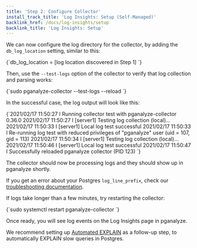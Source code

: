 ```yaml
---
title: 'Step 2: Configure Collector'
install_track_title: 'Log Insights: Setup (Self-Managed)'
backlink_href: /docs/log-insights/setup
backlink_title: 'Log Insights: Setup'
---
```




We can now configure the log directory for the collector, by adding the `db_log_location` setting,
similar to this:

<CodeBlock language="bash">
{`db_log_location = [log location discovered in Step 1]
`}
</CodeBlock>

Then, use the `--test-logs` option of the collector to verify that log collection and parsing works:

<CodeBlock language="bash">
{`sudo pganalyze-collector --test-logs --reload
`}
</CodeBlock>

In the successful case, the log output will look like this:

<CodeBlock language="text" hideCopy="true">
{`2021/02/17 11:50:27 I Running collector test with pganalyze-collector 0.36.0
2021/02/17 11:50:27 I [server1] Testing log collection (local)...
2021/02/17 11:50:33 I [server1]   Local log test successful
2021/02/17 11:50:33 I Re-running log test with reduced privileges of "pganalyze" user (uid = 107, gid = 113)
2021/02/17 11:50:34 I [server1] Testing log collection (local)...
2021/02/17 11:50:46 I [server1]   Local log test successful
2021/02/17 11:50:47 I Successfully reloaded pganalyze collector (PID 123)
`}
</CodeBlock>

The collector should now be processing logs and they should show up in pganalyze shortly.

If you get an error about your Postgres `log_line_prefix`, check our
[troubleshooting documentation](https://pganalyze.com/docs/log-insights/setup/self-managed/troubleshooting#collector-test-error-log_line_prefix-not-supported).

If logs take longer than a few minutes, try restarting the collector:

<CodeBlock language="bash">
{`sudo systemctl restart pganalyze-collector
`}
</CodeBlock>

<PublicOnly>
  <p>
    Once ready, you will see log events on the Log Insights page in pganalyze.
  </p>
  <p>
    <ImgLogInsightsScreenshot />
  </p>
  <p>
    We recommend setting up <a href="/docs/explain/setup">Automated EXPLAIN</a> as
    a follow-up step, to automatically EXPLAIN slow queries in Postgres.
  </p>
</PublicOnly>
